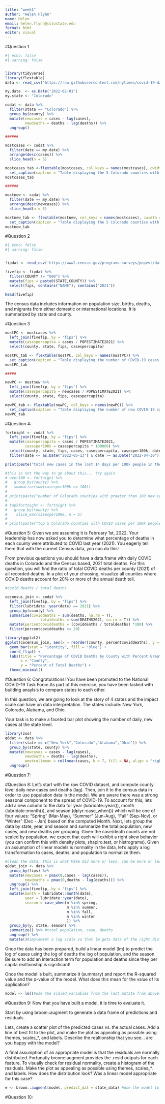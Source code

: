 ```yaml
---
title: "week1"
author: "Helen Flynn"
name: Helen
email: helen.flynn@colostate.edu
format: html
editor: visual
---
```


#Question 1

```r
#| echo: false
#| warning: false


library(tidyverse)
library(flextable)
data <- read_csv('https://raw.githubusercontent.com/nytimes/covid-19-data/master/us-counties.csv')

my.date  <- as.Date("2022-02-01")
my.state <- "Colorado"

codat <- data %>% 
  filter(state == "Colorado") %>% 
  group_by(county) %>% 
  mutate(newcases = cases - lag(cases),
         newdeaths = deaths - lag(deaths)) %>% 
  ungroup()

######

mostcases <- codat %>% 
  filter(date == my.date) %>% 
  arrange(desc(cases)) %>% 
  slice_head(n = 5)

mostcases_tab <-flextable(mostcases, col_keys = names(mostcases), cwidth = 1) %>% 
  set_caption(caption = "Table displaying the 5 Colorado counties with the most cumulative cases of COVID-19 as of February 2nd, 2021.")
mostcases_tab

######

mostnew <- codat %>% 
  filter(date == my.date) %>% 
  arrange(desc(newcases)) %>% 
  slice_head(n = 5)

mostnew_tab <- flextable(mostnew, col_keys = names(mostcases), cwidth = 1) %>% 
  set_caption(caption = "Table displaying the 5 Colorado counties with most new cases of COVID-19 on February 2nd, 2021.")
mostnew_tab
```

#Question 2

```r
#| echo: false
#| warning: false


fipdat <- read_csv('https://www2.census.gov/programs-surveys/popest/datasets/2020-2023/counties/totals/co-est2023-alldata.csv')

fivefip <- fipdat %>% 
  filter(COUNTY != "000") %>% 
  mutate(fips = paste0(STATE,COUNTY)) %>% 
  select(fips, contains("NAME"), contains("2021"))

head(fivefip)

```

The census data includes information on population size, births, deaths, and migrants from either domestic or international locations. It is summarized by state and county.

#Question 3

```r
mostPC <- mostcases %>% 
  left_join(fivefip, by = "fips") %>% 
  mutate(casespercapita = cases / POPESTIMATE2021) %>% 
  select(county, state, fips, casespercapita)

mostPC_tab <- flextable(mostPC, col_keys = names(mostPC)) %>% 
  set_caption(caption = "Table displaying the number of COVID-19 cases per capita in the 5 Colorado counties with the greatest number of cumulative cases as of February 2nd, 2021. ")
mostPC_tab

#####

newPC <- mostnew %>% 
  left_join(fivefip, by = "fips") %>% 
  mutate(casespercapita = newcases / POPESTIMATE2021) %>% 
  select(county, state, fips, casespercapita)

newPC_tab <- flextable(newPC, col_keys = names(newPC)) %>% 
  set_caption(caption = "Table displaying the number of new COVID-19 cases per capita in the 5 Colorado counties with the greatest number of cumulative cases on February 2nd, 2021. ")
newPC_tab
```

#Question 4:

```r
fortnight <- codat %>%
  left_join(fivefip, by = "fips") %>% 
  mutate(casespercapita = cases / POPESTIMATE2021,
         casesper100k = casespercapita * 100000) %>% 
  select(county, state, fips, cases, casespercapita, casesper100k, date, POPESTIMATE2021) %>% 
  filter(date <= as.Date("2022-05-13") & date >= as.Date("2022-04-30")) 

print(paste("total new cases in the last 14 days per 100k people in the state of Colorado = ", sum(fortnight$casesper100k)))

#this is not the way to go about this... try again
# over100 <- fortnight %>% 
#   group_by(county) %>% 
#   summarize(sum(casesper100k >= 100))
# 
# print(paste("number of Colorado counties with greater than 100 new cases per 100k over the last 14 days = ", count(over100), "/", count))
# 
# top5fortnight <- fortnight %>% 
#   group_by(county) %>% 
#    slice_max(casesper100k, n = 5)
#   
# print(paste("top 5 Colorado counties with COVID cases per 100k people", unique(top5fortnight$county)))
```
#Question 5:
Given we are assuming it is February 1st, 2022. Your leadership has now asked you to determine what percentage of deaths in each county were attributed to COVID last year (2021). You eagerly tell them that with the current Census data, you can do this!

From previous questions you should have a data.frame with daily COVID deaths in Colorado and the Census based, 2021 total deaths. For this question, you will find the ratio of total COVID deaths per county (2021) of all recorded deaths. In a plot of your choosing, visualize all counties where COVID deaths account for 20% or more of the annual death toll.
```r
#covid deaths / total deaths

cocensus_join <- codat %>% 
  left_join(fivefip, by = "fips") %>%
  filter(lubridate::year(date) == 2021) %>% 
  group_by(county) %>% 
  summarise(coviddeaths = sum(deaths, na.rm = T),
                totaldeaths = sum(DEATHS2021, na.rm = T)) %>% 
  mutate(percentcoviddeaths = (coviddeaths / totaldeaths) *100) %>% 
  filter(percentcoviddeaths >= 20)

library(ggplot2)
ggplot(cocensus_join, aes(x = reorder(county, percentcoviddeaths), y = percentcoviddeaths)) +
  geom_bar(stat = "identity", fill = "blue") +  
  coord_flip() +
  labs(title = "Percentage of COVID Deaths by County with Percent Greater than 20%",
       x = "County",
       y = "Percent of Total Deaths") +
  theme_minimal()


```

#Question 6:
Congratulations! You have been promoted to the National COVID-19 Task Force.As part of this exercise, you have been tasked with building anaylsis to compare states to each other.

In this question, we are going to look at the story of 4 states and the impact scale can have on data interpretation. The states include: New York, Colorado, Alabama, and Ohio.

Your task is to make a faceted bar plot showing the number of daily, new cases at the state level.
```r
library(zoo)
q6dat <- data %>%
  filter(state == c("New York","Colorado","Alabama","Ohio")) %>%
  group_by(state, county) %>%
  mutate(newcases = cases - lag(cases),
         newdeaths = deaths - lag(deaths),
         weekrollmean = rollmean(cases, k = 7, fill = NA, align = "right")) %>%
  ungroup()

```


#Question 7:

#Question 8:
    Let’s start with the raw COVID dataset, and compute county level daily new cases and deaths (lag). Then, join it to the census data in order to use population data in the model.
    We are aware there was a strong seasonal component to the spread of COVID-19. To account for this, lets add a new column to the data for year (lubridate::year()), month (lubridate::month()), and season (dplyr::case_when()) which will be one of four values: “Spring” (Mar-May), “Summer” (Jun-Aug), “Fall” (Sep-Nov), or “Winter” (Dec - Jan) based on the computed Month.
    Next, lets group the data by state, year, and season and summarize the total population, new cases, and new deaths per grouping.
    Given the case/death counts are not scaled by population, we expect that each will exhibit a right skew behavior (you can confirm this with density plots, shapiro.test, or histrograms). Given an assumption of linear models is normality in the data, let’s apply a log transformation to cases, deaths, and population to normalize them.

```r
#clean the data, this is what Mike did more or less, can be more or less
q8dat_join <- data %>%
  group_by(fips) %>% 
  mutate(newcases = pmax(0,cases - lag(cases)),
         newdeaths = pmax(0,deaths - lag(deaths))) %>%
  ungroup() %>% 
  left_join(fivefip, by = "fips") %>%
  mutate(month = lubridate::month(date),
         year = lubridate::year(date),
         season = case_when(m %in% spring,
                            m %in% summer,
                            m %in% fall,
                            m %in% winter
                            )) %>% 
  group_by(y, state, season) %>% 
  summarize() %>% #total population, case, deaths
  ungroup() %>% 
  mutate()#implement a log scale so that lm gets data of the right distribution


```
  Once the data has been prepared, build a linear model (lm) to predict the log of cases using the log of deaths the log of population, and the season. Be sure to add an interaction term for population and deaths since they per capita realtionship is significant!

  Once the model is built, summarize it (summary) and report the R-squared value and the p-value of the model. What does this mean for the value of its application?
    
```r
model <- lm()#use the scaled variables from the last mutate from above here not the original data
```


#Question 9:
Now that you have built a model, it is time to evaluate it.

   Start by using broom::augment to generate a data frame of predictions and residuals.

  Lets, create a scatter plot of the predicted cases vs. the actual cases. Add a line of best fit to the plot, and make the plot as appealing as possible using themes, scales_*, and labels. Describe the realtionship that you see… are you happy with the model?

  A final assumption of an appropriate model is that the residuals are normally distributed. Fortunatly broom::augment provides the .resid outputs for each feature. To visually check for residual normality, create a histogram of the residuals. Make the plot as appealing as possible using themes, scales_*, and labels. How does the distribution look? Was a linear model appropriate for this case?
```r
e <- broom::augment(model, predict_dat = state_data) #use the model to predict on the original state data

```


#Question 10:




